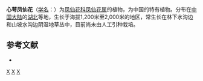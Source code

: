 {{Speciesbox 
| taxon = Impatiens henryi
| authority = Pritz. ex Diels
}}
'''心萼凤仙花'''（[[学名|学名]]：{{lang|la|''Impatiens henryi''}}）为[[凤仙花科|凤仙花科]][[凤仙花属|凤仙花属]]的植物，为中国的特有植物。分布在[[中国大陆|中国大陆]]的[[湖北|湖北]]等地，生长于海拔1,200米至2,000米的地区，常生长在林下水沟边和山坡水沟边阴湿地草丛中，目前尚未由人工引种栽培。

== 参考文献 ==
<div class="references-small">
* {{cite web| url =http://www.bioinfo.cn/db05/KmzwSpecies.php?action=view&id=1288| title =心萼凤仙花| work =《中国高等植物数据库全库》| publisher =中国科学院微生物研究所| author =昆明植物研究所| accessdate =2009-02-22| deadurl =yes| archiveurl =https://web.archive.org/web/20160305043001/http://www.bioinfo.cn/db05/KmzwSpecies.php?action=view&id=1288| archivedate =2016-03-05}}
</div>
{{Taxonbar|from=Q11072155}}

[[Category:凤仙花属|X]]
[[Category:中國特有植物|X]]
[[Category:湖北植物|X]]